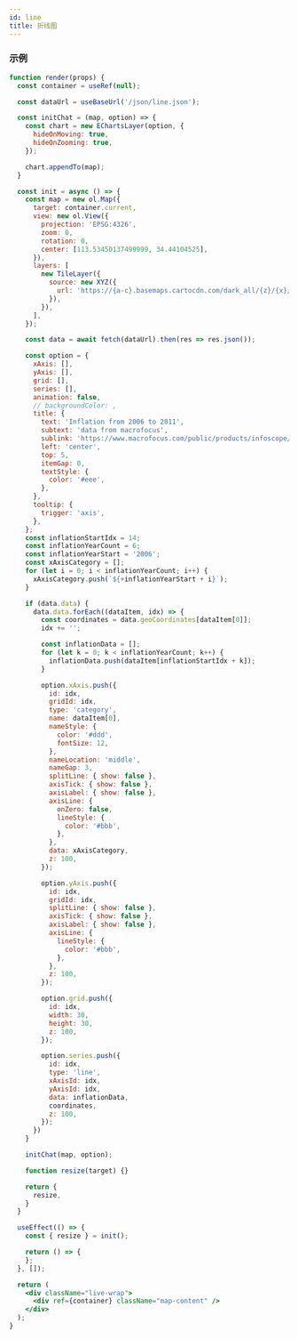 ```yaml
---
id: line
title: 折线图
---
```


### 示例

```jsx live
function render(props) {
  const container = useRef(null);

  const dataUrl = useBaseUrl('/json/line.json');

  const initChat = (map, option) => {
    const chart = new EChartsLayer(option, {
      hideOnMoving: true,
      hideOnZooming: true,
    });

    chart.appendTo(map);
  }

  const init = async () => {
    const map = new ol.Map({
      target: container.current,
      view: new ol.View({
        projection: 'EPSG:4326',
        zoom: 0,
        rotation: 0,
        center: [113.53450137499999, 34.44104525],
      }),
      layers: [
        new TileLayer({
          source: new XYZ({
            url: 'https://{a-c}.basemaps.cartocdn.com/dark_all/{z}/{x}/{y}.png',
          }),
        }),
      ],
    });

    const data = await fetch(dataUrl).then(res => res.json());

    const option = {
      xAxis: [],
      yAxis: [],
      grid: [],
      series: [],
      animation: false,
      // backgroundColor: ,
      title: {
        text: 'Inflation from 2006 to 2011',
        subtext: 'data from macrofocus',
        sublink: 'https://www.macrofocus.com/public/products/infoscope/datasets/pricesandearnings/',
        left: 'center',
        top: 5,
        itemGap: 0,
        textStyle: {
          color: '#eee',
        },
      },
      tooltip: {
        trigger: 'axis',
      },
    };
    const inflationStartIdx = 14;
    const inflationYearCount = 6;
    const inflationYearStart = '2006';
    const xAxisCategory = [];
    for (let i = 0; i < inflationYearCount; i++) {
      xAxisCategory.push(`${+inflationYearStart + i}`);
    }

    if (data.data) {
      data.data.forEach((dataItem, idx) => {
        const coordinates = data.geoCoordinates[dataItem[0]];
        idx += '';

        const inflationData = [];
        for (let k = 0; k < inflationYearCount; k++) {
          inflationData.push(dataItem[inflationStartIdx + k]);
        }

        option.xAxis.push({
          id: idx,
          gridId: idx,
          type: 'category',
          name: dataItem[0],
          nameStyle: {
            color: '#ddd',
            fontSize: 12,
          },
          nameLocation: 'middle',
          nameGap: 3,
          splitLine: { show: false },
          axisTick: { show: false },
          axisLabel: { show: false },
          axisLine: {
            onZero: false,
            lineStyle: {
              color: '#bbb',
            },
          },
          data: xAxisCategory,
          z: 100,
        });

        option.yAxis.push({
          id: idx,
          gridId: idx,
          splitLine: { show: false },
          axisTick: { show: false },
          axisLabel: { show: false },
          axisLine: {
            lineStyle: {
              color: '#bbb',
            },
          },
          z: 100,
        });

        option.grid.push({
          id: idx,
          width: 30,
          height: 30,
          z: 100,
        });

        option.series.push({
          id: idx,
          type: 'line',
          xAxisId: idx,
          yAxisId: idx,
          data: inflationData,
          coordinates,
          z: 100,
        });
      })
    }

    initChat(map, option);

    function resize(target) {}

    return {
      resize,
    }
  }

  useEffect(() => {
    const { resize } = init();

    return () => {
    };
  }, []);

  return (
    <div className="live-wrap">
      <div ref={container} className="map-content" />
    </div>
  );
}
```
